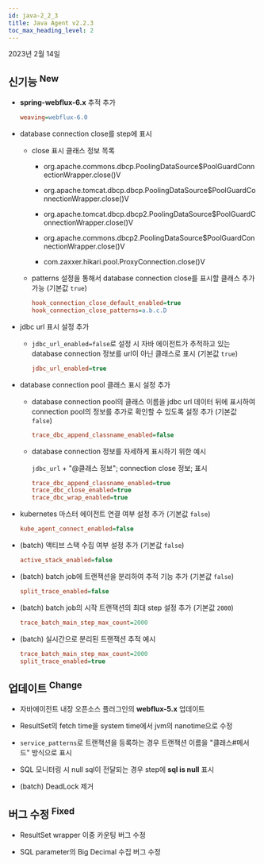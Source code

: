 ```yaml
---
id: java-2_2_3
title: Java Agent v2.2.3
toc_max_heading_level: 2
---
```


2023년 2월 14일

## 신기능 <sup><Status>New</Status></sup>

- **spring-webflux-6.x** 추적 추가

  ```ini title='whatap.conf'
  weaving=webflux-6.0
  ```
    
- database connection close를 step에 표시

  - close 표시 클래스 정보 목록

      - org.apache.commons.dbcp.PoolingDataSource$PoolGuardConnectionWrapper.close()V
      
      - org.apache.tomcat.dbcp.dbcp.PoolingDataSource$PoolGuardConnectionWrapper.close()V
      
      - org.apache.tomcat.dbcp.dbcp2.PoolingDataSource$PoolGuardConnectionWrapper.close()V
      
      - org.apache.commons.dbcp2.PoolingDataSource$PoolGuardConnectionWrapper.close()V
      
      - com.zaxxer.hikari.pool.ProxyConnection.close()V

  - patterns 설정을 통해서 database connection close를 표시할 클래스 추가 가능 (기본값 `true`)

    ```ini title='whatap.conf'
    hook_connection_close_default_enabled=true
    hook_connection_close_patterns=a.b.c.D
    ```

- jdbc url 표시 설정 추가

  - `jdbc_url_enabled=false`로 설정 시 자바 에이전트가 추적하고 있는 database connection 정보를 url이 아닌 클래스로 표시 (기본값 `true`)

    ```ini title='whatap.conf'
    jdbc_url_enabled=true
    ```
        
- database connection pool 클래스 표시 설정 추가

  - database connection pool의 클래스 이름을 jdbc url 데이터 뒤에 표시하여 connection pool의 정보를 추가로 확인할 수 있도록 설정 추가 (기본값 `false`)

    ```ini title='whatap.conf'
    trace_dbc_append_classname_enabled=false
    ```

  - database connection 정보를 자세하게 표시하기 위한 예시
  
    `jdbc_url` + "@클래스 정보"; connection close 정보; 표시

    ```ini title='whatap.conf'
    trace_dbc_append_classname_enabled=true
    trace_dbc_close_enabled=true
    trace_dbc_wrap_enabled=true
    ```

- kubernetes 마스터 에이전트 연결 여부 설정 추가 (기본값 `false`)

  ```ini title='whatap.conf'
  kube_agent_connect_enabled=false
  ```


- (batch) 액티브 스택 수집 여부 설정 추가 (기본값 `false`)

  ```ini title='whatap.conf'
  active_stack_enabled=false
  ```

- (batch) batch job에 트랜잭션을 분리하여 추적 기능 추가 (기본값 `false`)

  ```ini title='whatap.conf'
  split_trace_enabled=false
  ```

- (batch) batch job의 시작 트랜잭션의 최대 step 설정 추가 (기본값 `2000`)

  ```ini title='whatap.conf'
  trace_batch_main_step_max_count=2000
  ```

- (batch) 실시간으로 분리된 트랜잭션 추적 예시
    
  ```ini title='whatap.conf'
  trace_batch_main_step_max_count=2000
  split_trace_enabled=true
  ```


## 업데이트 <sup><Status>Change</Status></sup>

- 자바에이전트 내장 오픈소스 플러그인의 **webflux-5.x** 업데이트

- ResultSet의 fetch time을 system time에서 jvm의 nanotime으로 수정

- `service_patterns`로 트랜잭션을 등록하는 경우 트랜잭션 이름을 "클래스#메서드" 방식으로 표시

- SQL 모니터링 시 null sql이 전달되는 경우 step에 **sql is null** 표시

- (batch) DeadLock 제거


## 버그 수정 <sup><Status>Fixed</Status></sup>

- ResultSet wrapper 이중 카운팅 버그 수정

- SQL parameter의 Big Decimal 수집 버그 수정